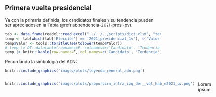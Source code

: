 ## Primera vuelta presidencial

Ya con la primaria definida, los candidatos finales y su tendencia pueden ser apreciados en la Tabla \@ref(tab:tendencia-2021-presi-pv).

```r
tab <- data.frame(readxl::read_excel("../../../scripts/dict.xlsx", "tendencia"))
temp <- tab[which(tab['Elección'] == '2021_presidencial_1v'), c('Valor', "label")]
temp$Valor <- tools::toTitleCase(tolower(temp$Valor))
# temp |> DT::datatable(rownames=F, colnames=c('Candidato', 'Tendencia'), options = list(dom = 't'))
temp |> knitr::kable(row.names=F, col.names=c('Candidato', 'Tendencia'), caption='Candidatos y su tendencia')
```


Recordando la simbología del ADN:

```r
knitr::include_graphics('images/plots/leyenda_general_adn.png')
```

:::: {style="display: grid; grid-template-columns: 1fr 1fr; grid-column-gap: 10px;"}

::: {}
<!-- Lado izquierdo -->
```r
knitr::include_graphics('images/plots/proporcion_intra_izq_der__vot_hab_e2021_pv.png')
```
:::

::: {}
<!-- Lado derecho -->
Lorem ipsum

:::

::::